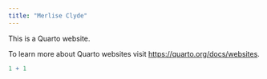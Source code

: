 ```yaml
---
title: "Merlise Clyde"
---
```


This is a Quarto website.

To learn more about Quarto websites visit <https://quarto.org/docs/websites>.

```r
1 + 1
```
